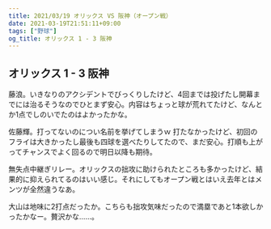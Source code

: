 ```yaml
---
title: 2021/03/19 オリックス VS 阪神（オープン戦）
date: 2021-03-19T21:51:11+09:00
tags: ["野球"]
og_title: オリックス 1 - 3 阪神
---
```


## オリックス 1 - 3 阪神

藤浪。いきなりのアクシデントでびっくりしたけど、4回までは投げたし開幕までには治るそうなのでひとまず安心。内容はちょっと球が荒れてたけど、なんとか1点でしのいでたのはよかったかな。

佐藤輝。打ってないのについ名前を挙げてしまうｗ 打たなかったけど、初回のフライは大きかったし最後も四球を選べたりしてたので、まだ安心。打順も上がってチャンスでよく回るので明日以降も期待。

無失点中継ぎリレー。オリックスの拙攻に助けられたところも多かったけど、結果的に抑えられてるのはいい感じ。それにしてもオープン戦とはいえ去年とはメンツが全然違うなあ。

大山は地味に2打点だったか。こちらも拙攻気味だったので満塁であと1本欲しかったかなー。贅沢かな……。